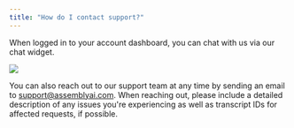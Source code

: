 ```yaml
---
title: "How do I contact support?"
---
```


When logged in to your account dashboard, you can chat with us via our chat widget.

<Frame>
  <img src="/assets/img/faq/support2.png" />
</Frame>

You can also reach out to our support team at any time by sending an email to [support@assemblyai.com](mailto:support@assemblyai.com). When reaching out, please include a detailed description of any issues you're experiencing as well as transcript IDs for affected requests, if possible.

